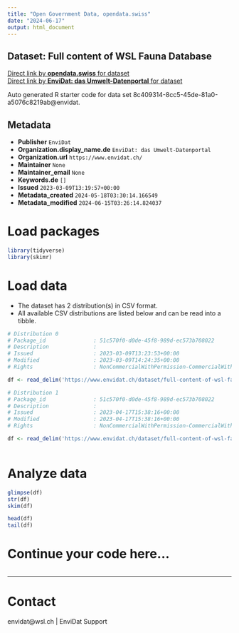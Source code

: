 ```yaml
---
title: "Open Government Data, opendata.swiss"
date: "2024-06-17"
output: html_document
---
```


## Dataset: Full content of WSL Fauna Database



[Direct link by **opendata.swiss** for dataset](https://opendata.swiss/de/dataset/full-content-of-wsl-fauna-database)<br>
[Direct link by **EnviDat: das Umwelt-Datenportal** for dataset](https://www.envidat.ch/#/metadata/full-content-of-wsl-fauna-database)

Auto generated R starter code for data set 8c409314-8cc5-45de-81a0-a5076c8219ab@envidat.

## Metadata

- **Publisher** `EnviDat`
- **Organization.display_name.de** `EnviDat: das Umwelt-Datenportal`
- **Organization.url** `https://www.envidat.ch/`
- **Maintainer** `None`
- **Maintainer_email** `None`
- **Keywords.de** `[]`
- **Issued** `2023-03-09T13:19:57+00:00`
- **Metadata_created** `2024-05-18T03:30:14.166549`
- **Metadata_modified** `2024-06-15T03:26:14.824037`


# Load packages

```r

library(tidyverse)
library(skimr)

```

# Load data

-   The dataset has 2 distribution(s) in CSV format.
-   All available CSV distributions are listed below and can be read into a tibble.

```r

# Distribution 0
# Package_id               : 51c570f0-d0de-45f8-989d-ec573b708022
# Description              : 
# Issued                   : 2023-03-09T13:23:53+00:00
# Modified                 : 2023-03-09T14:24:35+00:00
# Rights                   : NonCommercialWithPermission-CommercialWithPermission-ReferenceRequired

df <- read_delim('https://www.envidat.ch/dataset/full-content-of-wsl-fauna-database/resource/f0900bd4-d997-4328-b813-e69794203edb')

# Distribution 1
# Package_id               : 51c570f0-d0de-45f8-989d-ec573b708022
# Description              : 
# Issued                   : 2023-04-17T15:38:16+00:00
# Modified                 : 2023-04-17T15:38:16+00:00
# Rights                   : NonCommercialWithPermission-CommercialWithPermission-ReferenceRequired

df <- read_delim('https://www.envidat.ch/dataset/full-content-of-wsl-fauna-database/resource/e696663c-7879-4754-acc4-f7d72a73dc6e')



```

# Analyze data

```r

glimpse(df)
str(df)
skim(df)

head(df)
tail(df)

```

# Continue your code here...

```r

```

------------------------------------------------------------------------

# Contact

envidat@wsl.ch | EnviDat Support
